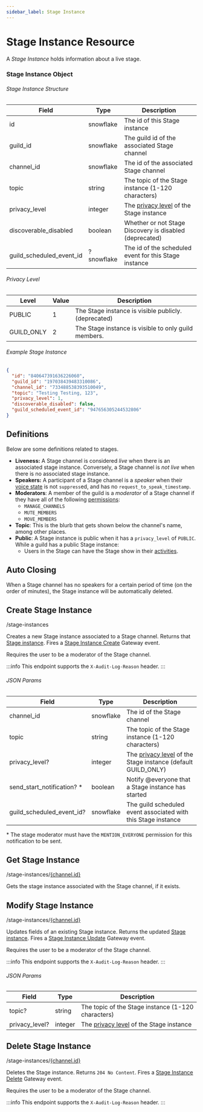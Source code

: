 ```yaml
---
sidebar_label: Stage Instance
---
```


# Stage Instance Resource

A _Stage Instance_ holds information about a live stage.

### Stage Instance Object

###### Stage Instance Structure

| Field                    | Type       | Description                                                                                                   |
|--------------------------|------------|---------------------------------------------------------------------------------------------------------------|
| id                       | snowflake  | The id of this Stage instance                                                                                 |
| guild_id                 | snowflake  | The guild id of the associated Stage channel                                                                  |
| channel_id               | snowflake  | The id of the associated Stage channel                                                                        |
| topic                    | string     | The topic of the Stage instance (1-120 characters)                                                            |
| privacy_level            | integer    | The [privacy level](/docs/resources/stage-instance#stage-instance-object-privacy-level) of the Stage instance |
| discoverable_disabled    | boolean    | Whether or not Stage Discovery is disabled (deprecated)                                                       |
| guild_scheduled_event_id | ?snowflake | The id of the scheduled event for this Stage instance                                                         |

###### Privacy Level

| Level      | Value | Description                                          |
|------------|-------|------------------------------------------------------|
| PUBLIC     | 1     | The Stage instance is visible publicly. (deprecated) |
| GUILD_ONLY | 2     | The Stage instance is visible to only guild members. |

###### Example Stage Instance

```json
{
  "id": "840647391636226060",
  "guild_id": "197038439483310086",
  "channel_id": "733488538393510049",
  "topic": "Testing Testing, 123",
  "privacy_level": 1,
  "discoverable_disabled": false,
  "guild_scheduled_event_id": "947656305244532806"
}
```

## Definitions

Below are some definitions related to stages.

- **Liveness:** A Stage channel is considered _live_ when there is an associated stage instance. Conversely, a Stage channel is _not live_ when there is no associated stage instance.
- **Speakers:** A participant of a Stage channel is a _speaker_ when their [voice state](/docs/resources/voice#voice-state-object)
  is not `suppress`ed, and has no `request_to_speak_timestamp`.
- **Moderators**: A member of the guild is a _moderator_ of a Stage channel if they have all of the following [permissions](/docs/topics/permissions#permissions):
  - `MANAGE_CHANNELS`
  - `MUTE_MEMBERS`
  - `MOVE_MEMBERS`
- **Topic**: This is the blurb that gets shown below the channel's name, among other places.
- **Public**: A Stage instance is public when it has a `privacy_level` of `PUBLIC`. While a guild has a public Stage instance:
  - Users in the Stage can have the Stage show in their [activities](/docs/events/gateway-events#presence).

## Auto Closing

When a Stage channel has no speakers for a certain period of time (on the order of minutes), the Stage instance will be automatically deleted.

## Create Stage Instance
<Route method="POST">/stage-instances</Route>

Creates a new Stage instance associated to a Stage channel. Returns that [Stage instance](/docs/resources/stage-instance#stage-instance-object-stage-instance-structure). Fires a [Stage Instance Create](/docs/events/gateway-events#stage-instance-create) Gateway event.

Requires the user to be a moderator of the Stage channel.

:::info
This endpoint supports the `X-Audit-Log-Reason` header.
:::

###### JSON Params

| Field                       | Type      | Description                                                                                                                        |
|-----------------------------|-----------|------------------------------------------------------------------------------------------------------------------------------------|
| channel_id                  | snowflake | The id of the Stage channel                                                                                                        |
| topic                       | string    | The topic of the Stage instance (1-120 characters)                                                                                 |
| privacy_level?              | integer   | The [privacy level](/docs/resources/stage-instance#stage-instance-object-privacy-level) of the Stage instance (default GUILD_ONLY) |
| send_start_notification? \* | boolean   | Notify @everyone that a Stage instance has started                                                                                 |
| guild_scheduled_event_id?   | snowflake | The guild scheduled event associated with this Stage instance                                                                      |

\* The stage moderator must have the `MENTION_EVERYONE` permission for this notification to be sent.

## Get Stage Instance
<Route method="GET">/stage-instances/[\{channel.id\}](/docs/resources/channel#channel-object)</Route>

Gets the stage instance associated with the Stage channel, if it exists.

## Modify Stage Instance
<Route method="PATCH">/stage-instances/[\{channel.id\}](/docs/resources/channel#channel-object)</Route>

Updates fields of an existing Stage instance. Returns the updated [Stage instance](/docs/resources/stage-instance#stage-instance-object-stage-instance-structure). Fires a [Stage Instance Update](/docs/events/gateway-events#stage-instance-update) Gateway event.

Requires the user to be a moderator of the Stage channel.

:::info
This endpoint supports the `X-Audit-Log-Reason` header.
:::

###### JSON Params

| Field          | Type    | Description                                                                                                   |
|----------------|---------|---------------------------------------------------------------------------------------------------------------|
| topic?         | string  | The topic of the Stage instance (1-120 characters)                                                            |
| privacy_level? | integer | The [privacy level](/docs/resources/stage-instance#stage-instance-object-privacy-level) of the Stage instance |

## Delete Stage Instance
<Route method="DELETE">/stage-instances/[\{channel.id\}](/docs/resources/channel#channel-object)</Route>

Deletes the Stage instance. Returns `204 No Content`. Fires a [Stage Instance Delete](/docs/events/gateway-events#stage-instance-delete) Gateway event.

Requires the user to be a moderator of the Stage channel.

:::info
This endpoint supports the `X-Audit-Log-Reason` header.
:::
